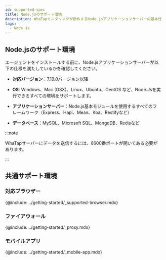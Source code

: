 ```yaml
---
id: supported-spec
title: Node.jsのサポート環境
description: WhaTapモニタリングが動作するNode.jsアプリケーションサーバーの基本仕様について説明します。
tags:
  - Node.js
---
```


## Node.jsのサポート環境

エージェントをインストールする前に、Node.jsアプリケーションサーバーが以下の仕様を満たしているかを確認してください。

-   **対応バージョン**：7.10.0バージョン以降

-   **OS**: Windows、Mac (OSX)、Linux、Ubuntu、CentOS など、Node.Jsを実行できるすべての環境をサポートします。

-   **アプリケーションサーバー**：Node.js基本モジュールを使用するすべてのフレームワーク（Express、Hapi、Mean、Koa、Restifyなど）

-   **データベース**：MySQL、Microsoft SQL、MongoDB、Redisなど

:::note

WhaTapサーバーにデータを送信するには、6600番ポートが開いてある必要があります。

:::

## 共通サポート環境

### 対応ブラウザー

{@include: ../getting-started/_supported-browser.mdx}  

### ファイアウォール

{@include: ../getting-started/_proxy.mdx} 

### モバイルアプリ

{@include: ../getting-started/_mobile-app.mdx} 
